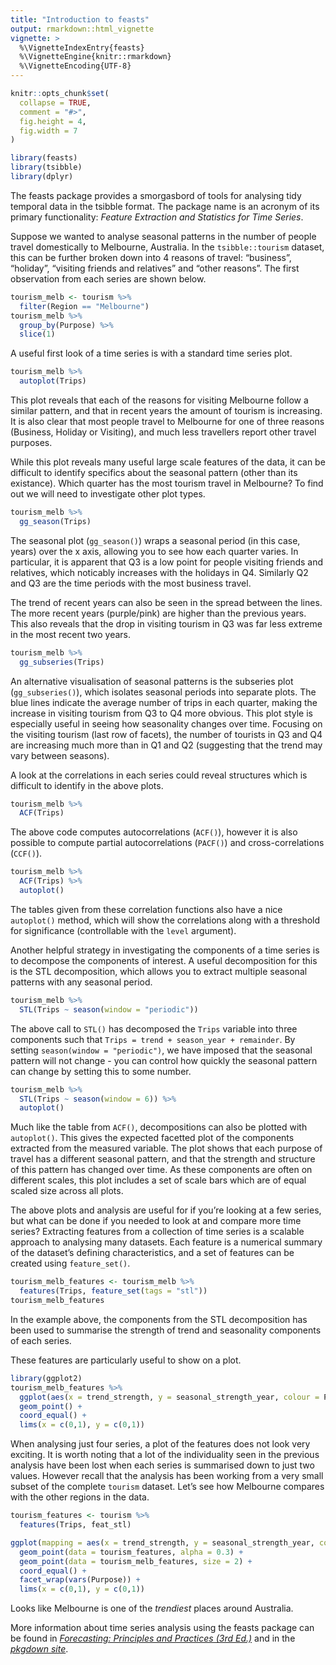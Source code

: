 ```yaml
---
title: "Introduction to feasts"
output: rmarkdown::html_vignette
vignette: >
  %\VignetteIndexEntry{feasts}
  %\VignetteEngine{knitr::rmarkdown}
  %\VignetteEncoding{UTF-8}
---
```


```r
knitr::opts_chunk$set(
  collapse = TRUE,
  comment = "#>",
  fig.height = 4,
  fig.width = 7
)
```

```r
library(feasts)
library(tsibble)
library(dplyr)
```

The feasts package provides a smorgasbord of tools for analysing tidy temporal data in the tsibble format. The package name is an acronym of its primary functionality: *Feature Extraction and Statistics for Time Series*.

Suppose we wanted to analyse seasonal patterns in the number of people travel domestically to Melbourne, Australia. In the `tsibble::tourism` dataset, this can be further broken down into 4 reasons of travel: "business", "holiday", "visiting friends and relatives" and "other reasons". The first observation from each series are shown below.

```r
tourism_melb <- tourism %>%
  filter(Region == "Melbourne")
tourism_melb %>% 
  group_by(Purpose) %>% 
  slice(1)
```

A useful first look of a time series is with a standard time series plot.

```r
tourism_melb %>% 
  autoplot(Trips)
```

This plot reveals that each of the reasons for visiting Melbourne follow a similar pattern, and that in recent years the amount of tourism is increasing. It is also clear that most people travel to Melbourne for one of three reasons (Business, Holiday or Visiting), and much less travellers report other travel purposes.

While this plot reveals many useful large scale features of the data, it can be difficult to identify specifics about the seasonal pattern (other than its existance). Which quarter has the most tourism travel in Melbourne? To find out we will need to investigate other plot types.

```r
tourism_melb %>% 
  gg_season(Trips)
```

The seasonal plot (`gg_season()`) wraps a seasonal period (in this case, years) over the x axis, allowing you to see how each quarter varies. In particular, it is apparent that Q3 is a low point for people visiting friends and relatives, which noticably increases with the holidays in Q4. Similarly Q2 and Q3 are the time periods with the most business travel.

The trend of recent years can also be seen in the spread between the lines. The more recent years (purple/pink) are higher than the previous years. This also reveals that the drop in visiting tourism in Q3 was far less extreme in the most recent two years.

```r
tourism_melb %>% 
  gg_subseries(Trips)
```

An alternative visualisation of seasonal patterns is the subseries plot (`gg_subseries()`), which isolates seasonal periods into separate plots. The blue lines indicate the average number of trips in each quarter, making the increase in visiting tourism from Q3 to Q4 more obvious. This plot style is especially useful in seeing how seasonality changes over time. Focusing on the visiting tourism (last row of facets), the number of tourists in Q3 and Q4 are increasing much more than in Q1 and Q2 (suggesting that the trend may vary between seasons).

A look at the correlations in each series could reveal structures which is difficult to identify in the above plots.

```r
tourism_melb %>% 
  ACF(Trips)
```

The above code computes autocorrelations (`ACF()`), however it is also possible to compute partial autocorrelations (`PACF()`) and cross-correlations (`CCF()`).

```r
tourism_melb %>% 
  ACF(Trips) %>% 
  autoplot()
```

The tables given from these correlation functions also have a nice `autoplot()` method, which will show the correlations along with a threshold for significance (controllable with the `level` argument).

Another helpful strategy in investigating the components of a time series is to decompose the components of interest. A useful decomposition for this is the STL decomposition, which allows you to extract multiple seasonal patterns with any seasonal period.

```r
tourism_melb %>% 
  STL(Trips ~ season(window = "periodic"))
```

The above call to `STL()` has decomposed the `Trips` variable into three components such that `Trips = trend + season_year + remainder`. By setting `season(window = "periodic")`, we have imposed that the seasonal pattern will not change - you can control how quickly the seasonal pattern can change by setting this to some number.

```r
tourism_melb %>% 
  STL(Trips ~ season(window = 6)) %>% 
  autoplot()
```

Much like the table from `ACF()`, decompositions can also be plotted with `autoplot()`. This gives the expected facetted plot of the components extracted from the measured variable. The plot shows that each purpose of travel has a different seasonal pattern, and that the strength and structure of this pattern has changed over time. As these components are often on different scales, this plot includes a set of scale bars which are of equal scaled size across all plots.

The above plots and analysis are useful for if you're looking at a few series, but what can be done if you needed to look at and compare more time series? Extracting features from a collection of time series is a scalable approach to analysing many datasets. Each feature is a numerical summary of the dataset's defining characteristics, and a set of features can be created using `feature_set()`.

```r
tourism_melb_features <- tourism_melb %>% 
  features(Trips, feature_set(tags = "stl"))
tourism_melb_features
```

In the example above, the components from the STL decomposition has been used to summarise the strength of trend and seasonality components of each series.

These features are particularly useful to show on a plot.

```r
library(ggplot2)
tourism_melb_features %>% 
  ggplot(aes(x = trend_strength, y = seasonal_strength_year, colour = Purpose)) + 
  geom_point() + 
  coord_equal() + 
  lims(x = c(0,1), y = c(0,1))
```

When analysing just four series, a plot of the features does not look very exciting. It is worth noting that a lot of the individuality seen in the previous analysis have been lost when each series is summarised down to just two values. However recall that the analysis has been working from a very small subset of the complete `tourism` dataset. Let's see how Melbourne compares with the other regions in the data.

```r
tourism_features <- tourism %>% 
  features(Trips, feat_stl)

ggplot(mapping = aes(x = trend_strength, y = seasonal_strength_year, colour = Purpose)) + 
  geom_point(data = tourism_features, alpha = 0.3) + 
  geom_point(data = tourism_melb_features, size = 2) + 
  coord_equal() + 
  facet_wrap(vars(Purpose)) + 
  lims(x = c(0,1), y = c(0,1))
```

Looks like Melbourne is one of the *trendiest* places around Australia.

More information about time series analysis using the feasts package can be found in [*Forecasting: Principles and Practices (3rd Ed.)*](https://otexts.com/fpp3/) and in the [*pkgdown site*](feasts.tidyverts.org/).
